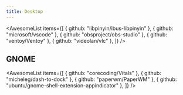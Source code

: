 ```yaml
---
title: Desktop
---
```


<AwesomeList
  items={[
    { github: "libpinyin/ibus-libpinyin" },
    { github: "microsoft/vscode" },
    { github: "obsproject/obs-studio" },
    { github: "ventoy/Ventoy" },
    { github: "videolan/vlc" },
  ]}
/>

## GNOME

<AwesomeList
  items={[
    { github: "corecoding/Vitals" },
    { github: "micheleg/dash-to-dock" },
    { github: "paperwm/PaperWM" },
    { github: "ubuntu/gnome-shell-extension-appindicator" },
  ]}
/>

